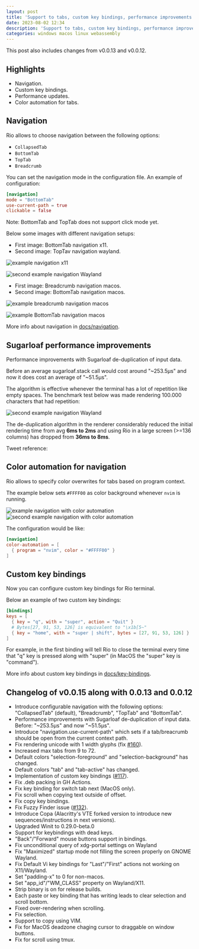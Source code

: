 ```yaml
---
layout: post
title: 'Support to tabs, custom key bindings, performance improvements and other updates'
date: 2023-08-02 12:34
description: 'Support to tabs, custom key bindings, performance improvements, color automation for tabs, binary size optimization, bug fixes and other updates.'
categories: windows macos linux webassembly
---
```



This post also includes changes from v0.0.13 and v0.0.12.

## Highlights

- Navigation.
- Custom key bindings.
- Performance updates.
- Color automation for tabs.

## Navigation

Rio allows to choose navigation between the following options:

- `CollapsedTab`
- `BottomTab`
- `TopTab`
- `Breadcrumb`

You can set the navigation mode in the configuration file. An example of configuration:

```toml
[navigation]
mode = "BottomTab"
use-current-path = true
clickable = false
```

Note: BottomTab and TopTab does not support click mode yet.

Below some images with different navigation setups:

- First image: BottomTab navigation x11.
- Second image: TopTav navigation wayland.

![example navigation x11](../static/assets/posts/0.0.15/demo-navigation-x11.png)

![second example navigation Wayland](../static/assets/posts/0.0.15/demo-navigation-wayland.png)

- First image: Breadcrumb navigation macos.
- Second image: BottomTab navigation macos.

![example breadcrumb navigation macos](../static/assets/features/demo-breadcrumb.png)

![example BottomTab navigation macos](../static/assets/features/demo-bottom-tab.png)

More info about navigation in [docs/navigation](/rio/docs/navigation/).

## Sugarloaf performance improvements

Performance improvements with Sugarloaf de-duplication of input data.

Before an average sugarloaf.stack call would cost around "~253.5µs" and now it does cost an average of "~51.5µs".

The algorithm is effective whenever the terminal has a lot of repetition like empty spaces. The benchmark test below was made rendering 100.000 characters that had repetition:

![second example navigation Wayland](../static/assets/posts/0.0.15/de-duplication-sugarloaf.jpg)

The de-duplication algorithm in the renderer considerably reduced the initial rendering time from avg **6ms to 2ms** and using Rio in a large screen (>=136 columns) has dropped from **36ms to 8ms**.

Tweet reference:

<Tweet id="1685612156773961728" />

## Color automation for navigation

Rio allows to specify color overwrites for tabs based on program context.

The example below sets `#FFFF00` as color background whenever `nvim` is running.

![example navigation with color automation](../static/assets/features/demo-colorized-navigation.png)
![second example navigation with color automation](../static/assets/features/demo-colorized-navigation-2.png)

The configuration would be like:

```toml
[navigation]
color-automation = [
  { program = "nvim", color = "#FFFF00" }
]
```

## Custom key bindings

Now you can configure custom key bindings for Rio terminal.

Below an example of two custom key bindings:

```toml
[bindings]
keys = [
  { key = "q", with = "super", action = "Quit" }
  # Bytes[27, 91, 53, 126] is equivalent to "\x1b[5~"
  { key = "home", with = "super | shift", bytes = [27, 91, 53, 126] }
]
```

For example, in the first binding will tell Rio to close the terminal every time that "q" key is pressed along with "super" (in MacOS the "super" key is "command").

More info about custom key bindings in [docs/key-bindings](/rio/docs/key-bindings/).

## Changelog of v0.0.15 along with 0.0.13 and 0.0.12

- Introduce configurable navigation with the following options: "CollapsedTab" (default), "Breadcrumb", "TopTab" and "BottomTab".
- Performance improvements with Sugarloaf de-duplication of input data. Before: "~253.5µs" and now "~51.5µs".
- Introduce "navigation.use-current-path" which sets if a tab/breacrumb should be open from the current context path.
- Fix rendering unicode with 1 width glyphs (fix [#160](https://github.com/raphamorim/rio/issues/160)).
- Increased max tabs from 9 to 72.
- Default colors "selection-foreground" and "selection-background" has changed.
- Default colors "tab" and "tab-active" has changed.
- Implementation of custom key bindings ([#117](https://github.com/raphamorim/rio/issues/117)).
- Fix .deb packing in GH Actions.
- Fix key binding for switch tab next (MacOS only).
- Fix scroll when copying text outside of offset.
- Fix copy key bindings.
- Fix Fuzzy Finder issue ([#132](https://github.com/raphamorim/rio/issues/132)).
- Introduce Copa (Alacritty's VTE forked version to introduce new sequences/instructions in next versions).
- Upgraded Winit to 0.29.0-beta.0
- Support for keybindings with dead keys.
- "Back"/"Forward" mouse buttons support in bindings.
- Fix unconditional query of xdg-portal settings on Wayland
- Fix "Maximized" startup mode not filling the screen properly on GNOME Wayland.
- Fix Default Vi key bindings for "Last"/"First" actions not working on X11/Wayland.
- Set "padding-x" to 0 for non-macos.
- Set "app_id"/"WM_CLASS" property on Wayland/X11.
- Strip binary is on for release builds.
- Each paste or key binding that has writing leads to clear selection and scroll bottom.
- Fixed over-rendering when scrolling.
- Fix selection.
- Support to copy using VIM.
- Fix for MacOS deadzone chaging cursor to draggable on window buttons.
- Fix for scroll using tmux.

